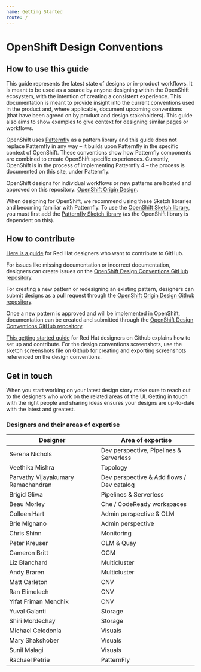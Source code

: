 ```yaml
---
name: Getting Started
route: /
---
```


# OpenShift Design Conventions

## How to use this guide

This guide represents the latest state of designs or in-product workflows. It is meant to be used as a source by anyone designing within the OpenShift ecosystem, with the intention of creating a consistent experience. This documentation is meant to provide insight into the current conventions used in the product and, where applicable, document upcoming conventions (that have been agreed on by product and design stakeholders). This guide also aims to show examples to give context for designing similar pages or workflows.

OpenShift uses [Patternfly](https://www.patternfly.org/v4/) as a pattern library and this guide does not replace Patternfly in any way – it builds upon Patternfly in the specific context of OpenShift. These conventions show how Patternfly components are combined to create OpenShift specific experiences. Currently, OpenShift is in the process of implementing Patternfly 4 – the process is documented on this site, under Patternfly.

OpenShift designs for individual workflows or new patterns are hosted and approved on this repository: [OpenShift Origin Design](https://github.com/openshift/openshift-origin-design).

When designing for OpenShift, we recommend using these Sketch libraries and becoming familiar with Patternfly. To use the [OpenShift Sketch library](https://sketch.cloud/s/mwdww), you must first add the [Patternfly Sketch library](https://sketch.cloud/s/gb1ka) (as the OpenShift library is dependent on this).

## How to contribute

[Here is a guide](https://docs.google.com/document/d/1nUY6HjPZ9vLj3Kr4C-FAa-NXgsoHBJOsfE4Wa4KUYl0/edit#heading=h.40qm5r8j6uoz) for Red Hat designers who want to contribute to GitHub.

For issues like missing documentation or incorrect documentation, designers can create issues on the [OpenShift Design Conventions GitHub repository](https://github.com/rh-uxd/openshift-storybook).

For creating a new pattern or redesigning an existing pattern, designers can submit designs as a pull request through the [OpenShift Origin Design Github repository](https://github.com/openshift/openshift-origin-design).

Once a new pattern is approved and will be implemented in OpenShift, documentation can be created and submitted through the [OpenShift Design Conventions GitHub repository](https://github.com/rh-uxd/openshift-storybook).

[This getting started guide](https://docs.google.com/document/d/1nUY6HjPZ9vLj3Kr4C-FAa-NXgsoHBJOsfE4Wa4KUYl0/edit#heading=h.40qm5r8j6uoz) for Red Hat designers on Github explains how to set up and contribute. For the design conventions screenshots, use the sketch screenshots file on Github for creating and exporting screenshots referenced on the design conventions.

## Get in touch

When you start working on your latest design story make sure to reach out to the designers who work on the related areas of the UI. Getting in touch with the right people and sharing ideas ensures your designs are up-to-date with the latest and greatest. 

### Designers and their areas of expertise


| Designer | Area of expertise |
| ------------------------- | ------------------ |
| Serena Nichols | Dev perspective, Pipelines & Serverless 
| Veethika Mishra | Topology 
| Parvathy Vijayakumary Ramachandran | Dev perspective & Add flows / Dev catalog | 
| Brigid Gliwa | Pipelines & Serverless |
| Beau Morley | Che / CodeReady workspaces
| Colleen Hart | Admin perspective & OLM |
| Brie Mignano | Admin perspective
| Chris Shinn | Monitoring |
| Peter Kreuser | OLM & Quay |
| Cameron Britt | OCM |
| Liz Blanchard | Multicluster
| Andy Braren | Multicluster 
| Matt Carleton | CNV
| Ran Elimelech | CNV
| Yifat Friman Menchik | CNV
| Yuval Galanti | Storage
| Shiri Mordechay | Storage
| Michael Celedonia | Visuals
| Mary Shakshober | Visuals
| Sunil Malagi | Visuals
| Rachael Petrie | PatternFly
